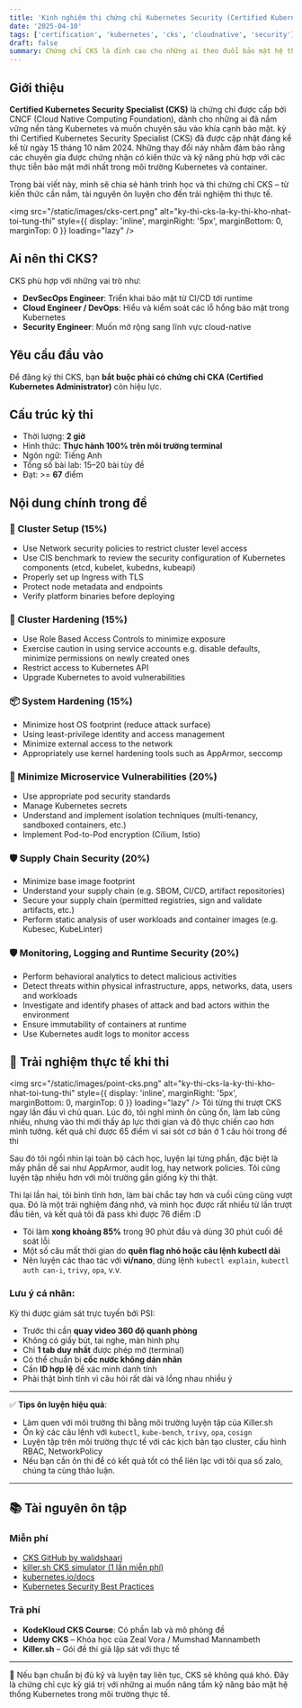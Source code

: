 ```yaml
---
title: 'Kinh nghiệm thi chứng chỉ Kubernetes Security (Certified Kubernetes Security Specialist)'
date: '2025-04-10'
tags: ['certification', 'kubernetes', 'cks', 'cloudnative', 'security']
draft: false
summary: Chứng chỉ CKS là đỉnh cao cho những ai theo đuổi bảo mật hệ thống Kubernetes. Bài viết này chia sẻ toàn bộ hành trình ôn luyện, mẹo thi và trải nghiệm thực tế để bạn có thể tự tin chinh phục kỳ thi này.
---
```


## Giới thiệu

**Certified Kubernetes Security Specialist (CKS)** là chứng chỉ được cấp bởi CNCF (Cloud Native Computing Foundation), dành cho những ai đã nắm vững nền tảng Kubernetes và muốn chuyên sâu vào khía cạnh bảo mật. kỳ thi Certified Kubernetes Security Specialist (CKS) đã được cập nhật đáng kể kể từ ngày 15 tháng 10 năm 2024. Những thay đổi này nhằm đảm bảo rằng các chuyên gia được chứng nhận có kiến thức và kỹ năng phù hợp với các thực tiễn bảo mật mới nhất trong môi trường Kubernetes và container.

Trong bài viết này, mình sẽ chia sẻ hành trình học và thi chứng chỉ CKS – từ kiến thức cần nắm, tài nguyên ôn luyện cho đến trải nghiệm thi thực tế.

<img
  src="/static/images/cks-cert.png"
  alt="ky-thi-cks-la-ky-thi-kho-nhat-toi-tung-thi"
  style={{ display: 'inline', marginRight: '5px', marginBottom: 0, marginTop: 0 }}
  loading="lazy"
/>
## Ai nên thi CKS?

CKS phù hợp với những vai trò như:

- **DevSecOps Engineer**: Triển khai bảo mật từ CI/CD tới runtime
- **Cloud Engineer / DevOps**: Hiểu và kiểm soát các lỗ hổng bảo mật trong Kubernetes
- **Security Engineer**: Muốn mở rộng sang lĩnh vực cloud-native

## Yêu cầu đầu vào

Để đăng ký thi CKS, bạn **bắt buộc phải có chứng chỉ CKA (Certified Kubernetes Administrator)** còn hiệu lực.

## Cấu trúc kỳ thi

- Thời lượng: **2 giờ**
- Hình thức: **Thực hành 100% trên môi trường terminal**
- Ngôn ngữ: Tiếng Anh
- Tổng số bài lab: 15–20 bài tùy đề
- Đạt: >= **67** điểm

## Nội dung chính trong đề

### 🧱 Cluster Setup (15%)

- Use Network security policies to restrict cluster level access
- Use CIS benchmark to review the security configuration of Kubernetes components (etcd, kubelet, kubedns, kubeapi)
- Properly set up Ingress with TLS
- Protect node metadata and endpoints
- Verify platform binaries before deploying

### 🔐 Cluster Hardening (15%)

- Use Role Based Access Controls to minimize exposure
- Exercise caution in using service accounts e.g. disable defaults, minimize permissions on newly created ones
- Restrict access to Kubernetes API
- Upgrade Kubernetes to avoid vulnerabilities

### 📦 System Hardening (15%)

- Minimize host OS footprint (reduce attack surface)
- Using least-privilege identity and access management
- Minimize external access to the network
- Appropriately use kernel hardening tools such as AppArmor, seccomp

### 🔄 Minimize Microservice Vulnerabilities (20%)

- Use appropriate pod security standards
- Manage Kubernetes secrets
- Understand and implement isolation techniques (multi-tenancy, sandboxed containers, etc.)
- Implement Pod-to-Pod encryption (Cilium, Istio)

### 🛡️ Supply Chain Security (20%)

- Minimize base image footprint
- Understand your supply chain (e.g. SBOM, CI/CD, artifact repositories)
- Secure your supply chain (permitted registries, sign and validate artifacts, etc.)
- Perform static analysis of user workloads and container images (e.g. Kubesec, KubeLinter)

### 🛡️ Monitoring, Logging and Runtime Security (20%)

- Perform behavioral analytics to detect malicious activities
- Detect threats within physical infrastructure, apps, networks, data, users and workloads
- Investigate and identify phases of attack and bad actors within the environment
- Ensure immutability of containers at runtime
- Use Kubernetes audit logs to monitor access

## 🎯 Trải nghiệm thực tế khi thi

<img
  src="/static/images/point-cks.png"
  alt="ky-thi-cks-la-ky-thi-kho-nhat-toi-tung-thi"
  style={{ display: 'inline', marginRight: '5px', marginBottom: 0, marginTop: 0 }}
  loading="lazy"
/>
Tôi từng thi trượt CKS ngay lần đầu vì chủ quan. Lúc đó, tôi nghĩ mình ôn cũng ổn, làm lab cũng
nhiều, nhưng vào thi mới thấy áp lực thời gian và độ thực chiến cao hơn mình tưởng. kết quả chỉ được
65 điểm vì sai sót cơ bản ở 1 câu hỏi trong đề thi

Sau đó tôi ngồi nhìn lại toàn bộ cách học, luyện lại từng phần, đặc biệt là mấy phần dễ sai như AppArmor, audit log, hay network policies. Tôi cũng luyện tập nhiều hơn với môi trường gần giống kỳ thi thật.

Thi lại lần hai, tôi bình tĩnh hơn, làm bài chắc tay hơn và cuối cùng cũng vượt qua. Đó là một trải nghiệm đáng nhớ, và mình học được rất nhiều từ lần trượt đầu tiên, và kết quả tôi đã pass khi được 76 điểm :D

- Tôi làm **xong khoảng 85%** trong 90 phút đầu và dùng 30 phút cuối để soát lỗi
- Một số câu mất thời gian do **quên flag nhỏ hoặc câu lệnh kubectl dài**
- Nên luyện các thao tác với **vi/nano**, dùng lệnh `kubectl explain`, `kubectl auth can-i`, `trivy`, `opa`, v.v.

### Lưu ý cá nhân:

Kỳ thi được giám sát trực tuyến bởi PSI:

- Trước thi cần **quay video 360 độ quanh phòng**
- Không có giấy bút, tai nghe, màn hình phụ
- Chỉ **1 tab duy nhất** được phép mở (terminal)
- Có thể chuẩn bị **cốc nước không dán nhãn**
- Cần **ID hợp lệ** để xác minh danh tính
- Phải thật bình tĩnh vì câu hỏi rất dài và lồng nhau nhiều ý

---

✅ **Tips ôn luyện hiệu quả**:

- Làm quen với môi trường thi bằng môi trường luyện tập của Killer.sh
- Ôn kỹ các câu lệnh với `kubectl`, `kube-bench`, `trivy`, `opa`, `cosign`
- Luyện tập trên môi trường thực tế với các kịch bản tạo cluster, cấu hình RBAC, NetworkPolicy
- Nếu bạn cần ôn thi để có kết quả tốt có thể liên lạc với tôi qua số zalo, chúng ta cùng thảo luận.

---

## 📚 Tài nguyên ôn tập

### Miễn phí

- [CKS GitHub by walidshaari](https://github.com/walidshaari/Certified-Kubernetes-Security-Specialist)
- [killer.sh CKS simulator (1 lần miễn phí)](https://killer.sh/)
- [kubernetes.io/docs](https://kubernetes.io/docs/)
- [Kubernetes Security Best Practices](https://sysdig.com/blog/kubernetes-security-best-practices/)

### Trả phí

- **KodeKloud CKS Course**: Có phần lab và mô phỏng đề
- **Udemy CKS** – Khóa học của Zeal Vora / Mumshad Mannambeth
- **Killer.sh** – Gói đề thi giả lập sát với thực tế

---

💬 Nếu bạn chuẩn bị đủ kỹ và luyện tay liên tục, CKS sẽ không quá khó. Đây là chứng chỉ cực kỳ giá trị với những ai muốn nâng tầm kỹ năng bảo mật hệ thống Kubernetes trong môi trường thực tế.
